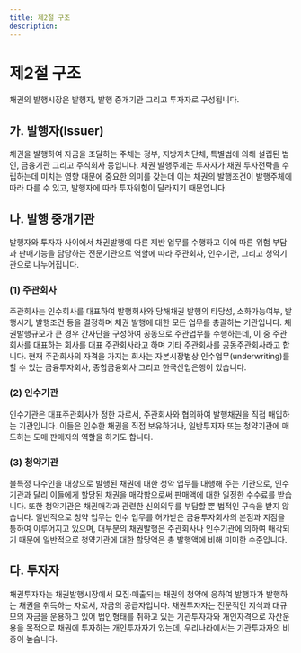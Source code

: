 ```yaml
---
title: 제2절 구조
description: 
---
```


# 제2절 구조

채권의 발행시장은 발행자, 발행 중개기관 그리고 투자자로 구성됩니다.

<GCenterImg src="/bm/220_1_pic.jpg" caption="발행시장의 구조" />

## 가. 발행자(Issuer)

채권을 발행하여 자금을 조달하는 주체는 정부, 지방자치단체, 특별법에 의해 설립된 법인, 금융기관 그리고 주식회사 등입니다. 채권 발행주체는 투자자가 채권 투자전략을 수립하는데 미치는 영향 때문에 중요한 의미를 갖는데 이는 채권의 발행조건이 발행주체에 따라 다를 수 있고, 발행자에 따라 투자위험이 달라지기 때문입니다.

## 나. 발행 중개기관

발행자와 투자자 사이에서 채권발행에 따른 제반 업무를 수행하고 이에 따른 위험 부담과 판매기능을 담당하는 전문기관으로 역할에 따라 주관회사, 인수기관, 그리고 청약기관으로 나누어집니다.

### (1) 주관회사

주관회사는 인수회사를 대표하여 발행회사와 당해채권 발행의 타당성, 소화가능여부, 발행시기, 발행조건 등을 결정하며 채권 발행에 대한 모든 업무를 총괄하는 기관입니다. 채권발행규모가 큰 경우 간사단을 구성하여 공동으로 주관업무를 수행하는데, 이 중 주관회사를 대표하는 회사를 대표 주관회사라고 하며 기타 주관회사를 공동주관회사라고 합니다. 현재 주관회사의 자격을 가지는 회사는 자본시장법상 인수업무(underwriting)를 할 수 있는 금융투자회사, 종합금융회사 그리고 한국산업은행이 있습니다.

### (2) 인수기관

인수기관은 대표주관회사가 정한 자로서, 주관회사와 협의하여 발행채권을 직접 매입하는 기관입니다. 이들은 인수한 채권을 직접 보유하거나, 일반투자자 또는 청약기관에 매도하는 도매 판매자의 역할을 하기도 합니다.

### (3) 청약기관

불특정 다수인을 대상으로 발행된 채권에 대한 청약 업무를 대행해 주는 기관으로, 인수기관과 달리 이들에게 할당된 채권을 매각함으로써 판매액에 대한 일정한 수수료를 받습니다. 또한 청약기관은 채권매각과 관련한 신의의무를 부담할 뿐 법적인 구속을 받지 않습니다. 일반적으로 청약 업무는 인수 업무를 허가받은 금융투자회사의 본점과 지점을 통하여 이루어지고 있으며, 대부분의 채권발행은 주관회사나 인수기관에 의하여 매각되기 때문에 일반적으로 청약기관에 대한 할당액은 총 발행액에 비해 미미한 수준입니다.

## 다. 투자자

채권투자자는 채권발행시장에서 모집·매출되는 채권의 청약에 응하여 발행자가 발행하는 채권을 취득하는 자로서, 자금의 공급자입니다. 채권투자자는 전문적인 지식과 대규모의 자금을 운용하고 있어 법인형태를 취하고 있는 기관투자자와 개인자격으로 자산운용을 목적으로 채권에 투자하는 개인투자자가 있는데, 우리나라에서는 기관투자자의 비중이 높습니다.

